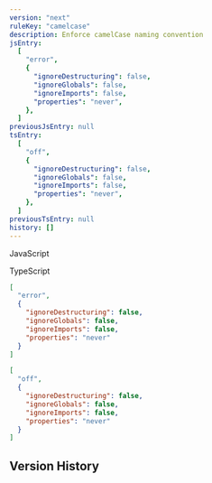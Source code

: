 ```yaml
---
version: "next"
ruleKey: "camelcase"
description: Enforce camelCase naming convention
jsEntry:
  [
    "error",
    {
      "ignoreDestructuring": false,
      "ignoreGlobals": false,
      "ignoreImports": false,
      "properties": "never",
    },
  ]
previousJsEntry: null
tsEntry:
  [
    "off",
    {
      "ignoreDestructuring": false,
      "ignoreGlobals": false,
      "ignoreImports": false,
      "properties": "never",
    },
  ]
previousTsEntry: null
history: []
---
```


<Tabs defaultValue="js">

<TabsList>
  <TabsTrigger value="js">
    <div className="flex gap-2 items-center">
      <RuleLevelIcon level="error" />
      <p>JavaScript</p>
    </div>
  </TabsTrigger>
  <TabsTrigger value="ts">
    <div className="flex gap-2 items-center">
      <RuleLevelIcon ts level="off" />
      <p>TypeScript</p>
    </div>
  </TabsTrigger>
</TabsList>

<TabsContent value="js">

```json
[
  "error",
  {
    "ignoreDestructuring": false,
    "ignoreGlobals": false,
    "ignoreImports": false,
    "properties": "never"
  }
]
```

</TabsContent>

<TabsContent value="ts">

```json
[
  "off",
  {
    "ignoreDestructuring": false,
    "ignoreGlobals": false,
    "ignoreImports": false,
    "properties": "never"
  }
]
```

</TabsContent>

</Tabs>

## Version History

<RuleHistory ruleKey="camelcase" />
